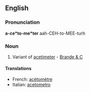 ==English==

===Pronunciation===
'''a-ce*to-me*ter'''
aah-CEH-to-MEE-turh

===Noun===
{{en-noun}}

# Variant of [[acetimeter]] - [[Brande & C]]

====Translations====
{{trans-top|variant of Acetimeter}}
*French: [[acétomètre]] {{m}}
*Italian: [[acetometro]]
{{trans-mid}}
{{trans-bottom}}